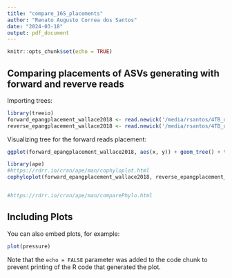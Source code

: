 ```yaml
---
title: "compare_16S_placements"
author: "Renato Augusto Correa dos Santos"
date: "2024-03-18"
output: pdf_document
---
```


```r
knitr::opts_chunk$set(echo = TRUE)
```

## Comparing placements of ASVs generating with forward and reverve reads



Importing trees:

```r
library(treeio)
forward_epangplacement_wallace2018 <- read.newick('/media/rsantos/4TB_drive/Projects/UGA_RACS/16S/PhylogeneticPlacement/epa-ng_in_picrust2/rep-seqs-paired-end_wallace2018_assingle_forward-dada2_placed_seqs.tre')
reverse_epangplacement_wallace2018 <- read.newick('/media/rsantos/4TB_drive/Projects/UGA_RACS/16S/PhylogeneticPlacement/epa-ng_in_picrust2/rep-seqs-paired-end_wallace2018_assingle_reverse-dada2_placed_seqs.tre')
```


Visualizing tree for the forward reads placement:

```r
ggplot(forward_epangplacement_wallace2018, aes(x, y)) + geom_tree() + theme_tree()
```


```r
library(ape)
#https://rdrr.io/cran/ape/man/cophyloplot.html
cophyloplot(forward_epangplacement_wallace2018, reverse_epangplacement_wallace2018)


#https://rdrr.io/cran/ape/man/comparePhylo.html

```



## Including Plots

You can also embed plots, for example:

```r
plot(pressure)
```

Note that the `echo = FALSE` parameter was added to the code chunk to prevent printing of the R code that generated the plot.
